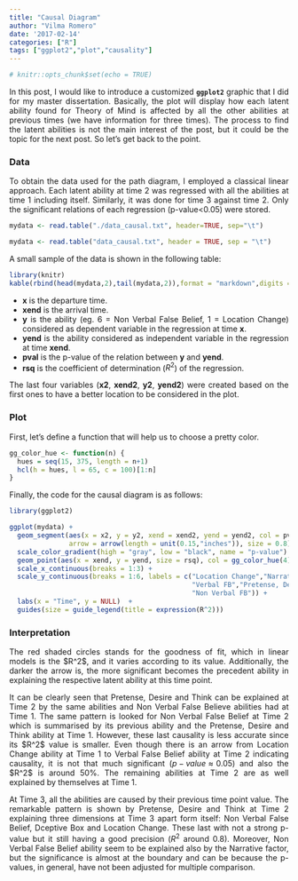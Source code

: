 ```yaml
---
title: "Causal Diagram"
author: "Vilma Romero"
date: '2017-02-14'
categories: ["R"]
tags: ["ggplot2","plot","causality"]
---
```


```r
# knitr::opts_chunk$set(echo = TRUE)
```

<style>
body {
text-align: justify}
</style>

In this post, I would like to introduce a customized **`ggplot2`** graphic that I did for my master dissertation. Basically, the plot will display how each latent ability found for Theory of Mind is affected by all the other abilities at previous times (we have information for three times). The process to find the latent abilities is not the main interest of the post, but it could be the topic for the next post. So let's get back to the point.

### Data

To obtain the data used for the path diagram, I employed a classical linear approach. Each latent ability at time 2 was regressed with all the abilities at time 1 including itself. Similarly, it was done for time 3 against time 2. Only the significant relations of each regression (p-value<0.05) were stored.

```r
mydata <- read.table("./data_causal.txt", header=TRUE, sep="\t")
```

```r
mydata <- read.table("data_causal.txt", header = TRUE, sep = "\t")
```

A small sample of the data is shown in the following table:

```r
library(knitr)
kable(rbind(head(mydata,2),tail(mydata,2)),format = "markdown",digits = 6,row.names = FALSE,align = 'c')

```

* **x** is the departure time.
* **xend** is the arrival time.
* **y** is the ability (eg. 6 = Non Verbal False Belief, 1 = Location Change) considered as dependent variable in the regression at time **x**.
* **yend** is the ability considered as independent variable in the regression at time **xend**.
* **pval** is the p-value of the relation between **y** and **yend**.
* **rsq** is the coefficient of determination ($R^2$) of the regression.

The last four variables (**x2**, **xend2**, **y2**, **yend2**) were created based on the first ones to have a better location to be considered in the plot.

### Plot

First, let's define a function that will help us to choose a pretty color.

```r
gg_color_hue <- function(n) {
  hues = seq(15, 375, length = n+1)
  hcl(h = hues, l = 65, c = 100)[1:n]
}
```

Finally, the code for the causal diagram is as follows:

```r
library(ggplot2)

ggplot(mydata) + 
  geom_segment(aes(x = x2, y = y2, xend = xend2, yend = yend2, col = pval), alpha = 0.3, 
               arrow = arrow(length = unit(0.15,"inches")), size = 0.8) +
  scale_color_gradient(high = "gray", low = "black", name = "p-value") +
  geom_point(aes(x = xend, y = yend, size = rsq), col = gg_color_hue(4)[1]) +
  scale_x_continuous(breaks = 1:3) + 
  scale_y_continuous(breaks = 1:6, labels = c("Location Change","Narrative","Deceptive Box",
                                              "Verbal FB","Pretense, Desire, Think",
                                              "Non Verbal FB")) + 
  labs(x = "Time", y = NULL)  +
  guides(size = guide_legend(title = expression(R^2)))
```

### Interpretation

The red shaded circles stands for the goodness of fit, which in linear models is the \$R^2\$, and it varies according to its value. Additionally, the darker the arrow is, the more significant becomes the precedent ability in explaining the respective latent ability at this time point. 

It can be clearly seen that Pretense, Desire and Think can be explained at Time 2 by the same abilities and Non Verbal False Believe abilities had at Time 1. The same pattern is looked for Non Verbal False Belief at Time 2 which is summarised by its previous ability and the Pretense, Desire and Think ability at Time 1. However, these last causality is less accurate since its \$R^2\$ value is smaller. Even though there is an arrow from Location Change ability at Time 1 to Verbal False Belief ability at Time 2 indicating causality, it is not that much significant ($p-value \approx 0.05$) and also the \$R^2\$ is around 50\%. The remaining abilities at Time 2 are as well explained by themselves at Time 1.

At Time 3, all the abilities are caused by their previous time point value. The remarkable pattern is shown by Pretense, Desire and Think at Time 2 explaining three dimensions at Time 3 apart form itself: Non Verbal False Belief, Dceptive Box and Location Change. These last with not a strong p-value but it still having a good precision ($R^2$ around 0.8). Moreover, Non Verbal False Belief ability seem to be explained also by the Narrative factor, but the significance is almost at the boundary and can be because the p-values, in general, have not been adjusted for multiple comparison. 
